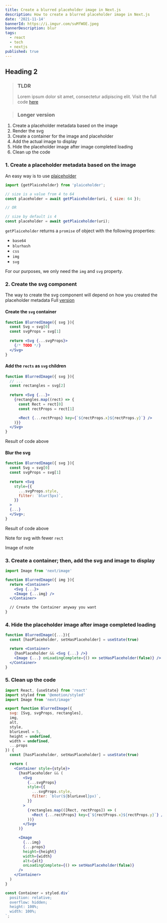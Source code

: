 ```yaml
---
title: Create a blurred placeholder image in Next.js
description: How to create a blurred placeholder image in Next.js
date: '2021-11-14'
bannerId: https://i.imgur.com/suMfWOE.jpeg
bannerDescription: blur
tags:
  - react
  - tech
  - nextjs
published: true 
---
```


## Heading 2

> ### TLDR
> Lorem ipsum dolor sit amet, consectetur adipiscing elit.
> Visit the full code [here](https://gist.github.com/codegino/7464b6e6b699cbd485ec930cf836160d)


> ### Longer version
1. Create a placeholder metadata based on the image
2. Render the svg
3. Create a container for the image and placeholder 
4. Add the actual image to display
5. Hide the placeholder image after image completed loading
6. Clean up the code


### 1. Create a placeholder metadata based on the image

An easy way is to use [plaiceholder](https://github.com/joe-bell/plaiceholder)

```js
import {getPlaiceholder} from 'plaiceholder';

// size is a value from 4 to 64
const placeholder = await getPlaiceholder(uri, { size: 64 });

// OR

// size by default is 4
const placeholder = await getPlaiceholder(uri);
```

`getPlaiceholder` returns a `promise` of object with the following properties:
  - `base64`
  - `blurhash`
  - `css`
  - `img`
  - `svg`

For our purposes, we only need the `img` and `svg` property.


### 2. Create the svg component

The way to create the svg component will depend on how you created the placeholder metadata
Full [version](https://github.com/joe-bell/plaiceholder/blob/main/packages/plaiceholder/src/get-image.ts)



#### Create the `svg` container
```jsx
function BlurredImage({ svg }){
  const Svg = svg[0]
  const svgProps = svg[1]
  
  return <Svg {...svgProps}>
    {/* TODO */}
  </Svg>
}
```

#### Add the `rects` as `svg` children
```jsx
function BlurredImage({ svg }){
  // ...
  const rectangles = svg[2]
  
  return <Svg {...}>
    {rectangles.map((rect) => {
      const Rect = rect[0]
      const rectProps = rect[1]

      <Rect {...rectProps} key={`${rectProps.x}${rectProps.y}`} />
    )}}
  </Svg>
}
```

Result of code above

#### Blur the svg
```jsx
function BlurredImage({ svg }){
  const Svg = svg[0]
  const svgProps = svg[1]
  
  return <Svg
    style={{
      ...svgProps.style,
      filter: `blur(5px)`,
    }}
  >
  {...}
  </Svg>;
}
```

Result of code above

Note for svg with fewer `rect`

Image of note


### 3. Create a container; then, add the svg and image to display
```jsx
import Image from 'next/image'

function BlurredImage({ img }){
  return <Container>
    <Svg {...}>
    <Image {...img} />
  </Container>

  // Create the Container anyway you want
}
```

### 4. Hide the placeholder image after image completed loading

```jsx
function BlurredImage({...}){
  const [hasPlaceholder, setHasPlaceholder] = useState(true)

  return <Container>
    {hasPlaceholder && <Svg {...} />}
    <Image {...} onLoadingComplete={() => setHasPlaceholder(false)} />
  </Container>
}
```

### 5. Clean up the code
```jsx
import React, {useState} from 'react'
import styled from '@emotion/styled'
import Image from 'next/image'

export function BlurredImage({
  svg: [Svg, svgProps, rectangles],
  img,
  alt,
  style,
  blurLevel = 5,
  height = undefined,
  width = undefined,
  ...props
}) {
  const [hasPlaceholder, setHasPlaceholder] = useState(true)

  return (
    <Container style={style}>
      {hasPlaceholder && (
        <Svg
          {...svgProps}
          style={{
            ...svgProps.style,
            filter: `blur(${blurLevel}px)`,
          }}
        >
          {rectangles.map(([Rect, rectProps]) => (
            <Rect {...rectProps} key={`${rectProps.x}${rectProps.y}`} />
          ))}
        </Svg>
      )}

      <Image
        {...img}
        {...props}
        height={height}
        width={width}
        alt={alt}
        onLoadingComplete={() => setHasPlaceholder(false)}
      />
    </Container>
  )
}

const Container = styled.div`
  position: relative;
  overflow: hidden;
  height: 100%;
  width: 100%;
`;
```




















<Gif src="https://media2.giphy.com/media/2yEUKHkToWL598TJPY/giphy.gif" />
